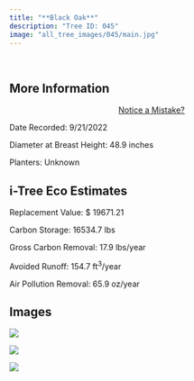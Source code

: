 ```yaml
---
title: "**Black Oak**"
description: "Tree ID: 045"
image: "all_tree_images/045/main.jpg"
---
```


<br>

## **More Information**
::: column-margin
<center><a class="button" href="https://forms.gle/W6f5nwYxrM33hF4f7">Notice a Mistake?</a></center>
:::


Date Recorded:  9/21/2022

Diameter at Breast Height:  48.9  inches

Planters:  Unknown

## **i-Tree Eco Estimates**


 Replacement Value: $ 19671.21

 Carbon Storage:  16534.7  lbs

 Gross Carbon Removal:  17.9  lbs/year

 Avoided Runoff:  154.7  ft<sup>3</sup>/year

 Air Pollution Removal:  65.9  oz/year

## **Images**


 ![](all_tree_images/045/IMG_6465.jpg)

 ![](all_tree_images/045/IMG_6466.jpg)

 ![](all_tree_images/045/main.jpg)
